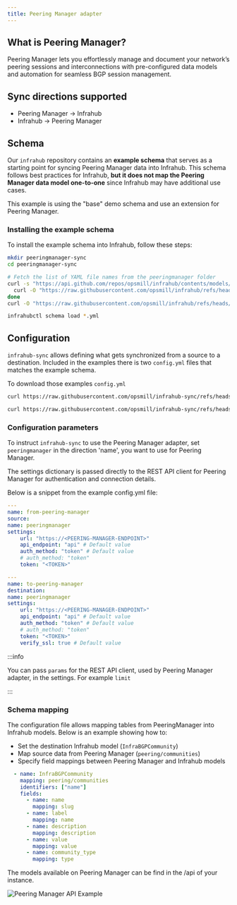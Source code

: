 ```yaml
---
title: Peering Manager adapter
---
```



<!-- vale off -->
## What is Peering Manager?
<!-- vale on -->

Peering Manager lets you effortlessly manage and document your network’s peering sessions and interconnections with pre-configured data models and automation for seamless BGP session management.

## Sync directions supported

- Peering Manager → Infrahub
- Infrahub → Peering Manager

## Schema

Our `infrahub` repository contains an **example schema** that serves as a starting point for syncing Peering Manager data into Infrahub.
This schema follows best practices for Infrahub, **but it does not map the Peering Manager data model one-to-one** since Infrahub may have additional use cases.

This example is using the "base" demo schema and use an extension for Peering Manager.

<ReferenceLink title="Base Schema" url="https://github.com/opsmill/infrahub/blob/stable/models/base/" openInNewTab />
<ReferenceLink title="Peering Manager Extension" url="https://github.com/opsmill/infrahub/blob/stable/models/examples/extension_peering_manager.yml" openInNewTab />

### Installing the example schema

To install the example schema into Infrahub, follow these steps:

```bash
mkdir peeringmanager-sync
cd peeringmanager-sync

# Fetch the list of YAML file names from the peeringmanager folder
curl -s "https://api.github.com/repos/opsmill/infrahub/contents/models/base?ref=stable" | jq -r '.[].name | select(endswith(".yml"))' | while read file; do
  curl -O "https://raw.githubusercontent.com/opsmill/infrahub/refs/heads/stable/models/base/$file"
done
curl -O "https://raw.githubusercontent.com/opsmill/infrahub/refs/heads/stable/models/examples/extension_peering_manager.yml"

infrahubctl schema load *.yml
```

## Configuration

`infrahub-sync` allows defining what gets synchronized from a source to a destination.
Included in the examples there is two `config.yml` files that matches the example schema.

<ReferenceLink title="Source config.yml" url="https://github.com/opsmill/infrahub-sync/blob/main/examples/peering-manager_to_infrahub/config.yml" openInNewTab />
<ReferenceLink title="Destination config.yml" url="https://github.com/opsmill/infrahub-sync/blob/main/examples/infrahub_to_peering-manager/config.yml" openInNewTab />

To download those examples `config.yml`

```bash title="peering-manager to infrahub"
curl https://raw.githubusercontent.com/opsmill/infrahub-sync/refs/heads/main/examples/peering-manager_to_infrahub/config.yml > config.yml
```

```bash title="infrahub to peering-manager"
curl https://raw.githubusercontent.com/opsmill/infrahub-sync/refs/heads/main/examples/infrahub_to_peering-manager/config.yml > config.yml
```

### Configuration parameters

To instruct `infrahub-sync` to use the Peering Manager adapter, set `peeringmanager` in the direction 'name', you want to use for Peering Manager.

The settings dictionary is passed directly to the REST API client for Peering Manager for authentication and connection details.

Below is a snippet from the example config.yml file:

<Tabs>
  <TabItem value="Source example" default>

  ```yaml
  ---
  name: from-peering-manager
  source:
  name: peeringmanager
  settings:
      url: "https://<PEERING-MANAGER-ENDPOINT>"
      api_endpoint: "api" # Default value
      auth_method: "token" # Default value
      # auth_method: "token"
      token: "<TOKEN>"
  ```

  </TabItem>

  <TabItem value="Destination example">

  ```yaml
  ---
  name: to-peering-manager
  destination:
  name: peeringmanager
  settings:
      url: "https://<PEERING-MANAGER-ENDPOINT>"
      api_endpoint: "api" # Default value
      auth_method: "token" # Default value
      # auth_method: "token"
      token: "<TOKEN>"
      verify_ssl: true # Default value

  ```

  </TabItem>
</Tabs>

:::info

You can pass `params` for the REST API client, used by Peering Manager adapter, in the settings. For example `limit`

:::

### Schema mapping

The configuration file allows mapping tables from PeeringManager into Infrahub models.
Below is an example showing how to:

- Set the destination Infrahub model (`InfraBGPCommunity`)
- Map source data from Peering Manager (`peering/communities`)
- Specify field mappings between Peering Manager and Infrahub models

```yaml
  - name: InfraBGPCommunity
    mapping: peering/communities
    identifiers: ["name"]
    fields:
      - name: name
        mapping: slug
      - name: label
        mapping: name
      - name: description
        mapping: description
      - name: value
        mapping: value
      - name: community_type
        mapping: type
```

The models available on Peering Manager can be find in the /api of your instance.

<ReferenceLink title="Peering Manager API Swagger" url="https://demo.peering-manager.net/api/schema/swagger-ui" openInNewTab />

![Peering Manager API Example](../media/peering-manager-api.png)